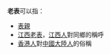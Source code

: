 '''老表'''可以指：
* [[表親|表親]]
* [[江西老表|江西老表]]，[[江西人|江西人]]對同鄉的稱呼
*[[香港人|香港人]]對[[中國大陸人|中國大陸人]]的俗稱
{{disambig|Cat=二字中國相關消歧義}}